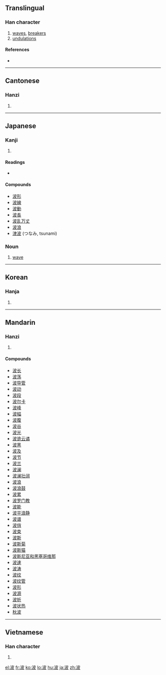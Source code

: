 ==Translingual==

===Han character===
{{Han char|rn=85|rad=水|as=05|sn=8|four=3414<sub>7</sub>|canj=水木竹水 (EDHE)}}

# [[wave]]s, [[breaker]]s
# [[undulation]]s

====References====
* {{Han ref|kx=0617.080|dkj=17308|dj=1012.060|hdz=31597.070|uh=6CE2|ud=27874|bh=AA69|bd=43625}}

----

==Cantonese==

===Hanzi===
{{yue-hanzi|jyut=|y=bo1}}

# {{defn|Cantonese|sort=水05}}

----

==Japanese==

===Kanji===
{{ja-kanji|grade=3|rs=水05}}

# {{defn|Japanese}}

====Readings====
* {{ja-readings|on=[[は]] (ha), [[ひ]] (hi)|kun=[[なみ]] (nami)}}

====Compounds====
* [[波形]]
* [[波線]]
* [[波動]]
* [[波長]]
* [[波乱万丈]]
* [[波浪]]
* [[津波]] (つなみ, tsunami)

===Noun===
{{ja-noun|k|hira=なみ|rom=nami}}

# [[wave]]

----

==Korean==

===Hanja===
{{ko-hanja|hangeul=파|eumhun=|rv=pa|mr=p'a|y=pha}}

# {{defn|Korean|sort=水05}}

----

==Mandarin==

===Hanzi===
{{cmn-hanzi|pin=[[bēi]] ([[bei1]]), [[bì]] ([[bi4]]), [[bō]] ([[bo1]])|wg=pei<sup>1</sup>, pi<sup>4</sup>, po<sup>1</sup>}}

# {{defn|Mandarin|sort=水05}}

====Compounds====
* [[波长]]
* [[波荡]]
* [[波导管]]
* [[波动]]
* [[波段]]
* [[波尔卡]]
* [[波峰]]
* [[波幅]]
* [[波腹]]
* [[波谷]]
* [[波光]]
* [[波诡云谲]]
* [[波黑]]
* [[波及]]
* [[波节]]
* [[波兰]]
* [[波澜]]
* [[波澜壮阔]]
* [[波浪]]
* [[波浪鼓]]
* [[波累]]
* [[波罗门教]]
* [[波能]]
* [[波平浪静]]
* [[波谱]]
* [[波俏]]
* [[波束]]
* [[波斯]]
* [[波斯菊]]
* [[波斯猫]]
* [[波斯尼亚和黑塞哥维那]]
* [[波速]]
* [[波涛]]
* [[波纹]]
* [[波纹管]]
* [[波形]]
* [[波源]]
* [[波折]]
* [[波状热]]
* [[秋波]]

----

==Vietnamese==

===Han character===
{{vi-hantu|[[ba]], [[bể]]|rs=水05}}

# {{defn|Vietnamese|sort=水05}}

[[el:波]]
[[fr:波]]
[[ko:波]]
[[lo:波]]
[[hu:波]]
[[ja:波]]
[[zh:波]]
